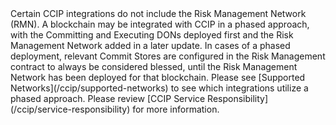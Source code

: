 
<Aside type="caution" title="Risk Management Network Availability">
  Certain CCIP integrations do not include the Risk Management Network (RMN). A blockchain may be integrated with CCIP
  in a phased approach, with the Committing and Executing DONs deployed first and the Risk Management Network added in a
  later update. In cases of a phased deployment, relevant Commit Stores are configured in the Risk Management contract
  to always be considered blessed, until the Risk Management Network has been deployed for that blockchain. Please see
  [Supported Networks](/ccip/supported-networks) to see which integrations utilize a phased approach. Please review
  [CCIP Service Responsibility](/ccip/service-responsibility) for more information.
</Aside>

